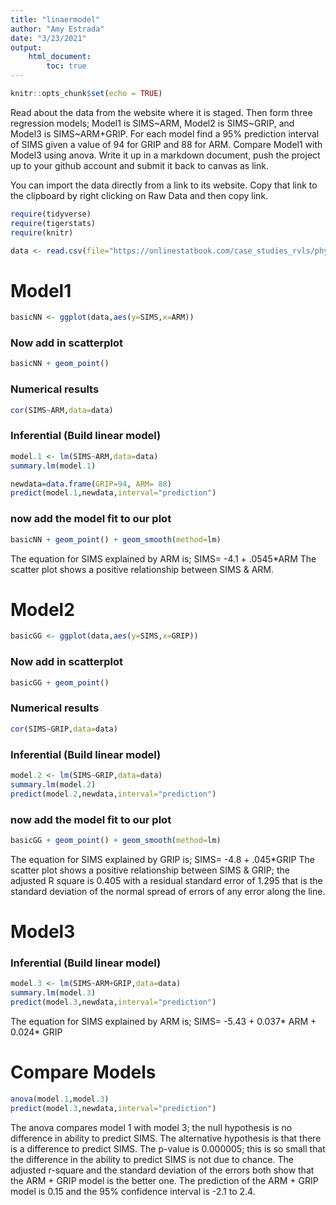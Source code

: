 ```yaml
---
title: "linaermodel"
author: "Amy Estrada"
date: "3/23/2021"
output: 
    html_document:
        toc: true
---
```


```r
knitr::opts_chunk$set(echo = TRUE)
```

Read about the data from the website where it is staged.  Then form three regression models; Model1 is SIMS~ARM, Model2 is SIMS~GRIP, and Model3 is SIMS~ARM+GRIP. For each model find a 95% prediction interval of SIMS given a value of 94  for GRIP and 88 for ARM. Compare Model1 with Model3 using anova. Write it up in a markdown document, push the project up to your github account and submit it back to canvas as link. 

 

You can import the data directly from a link to its website.  Copy that link to the clipboard by right clicking on Raw Data and then copy link.

```r
require(tidyverse)
require(tigerstats)
require(knitr)
```

```r
data <- read.csv(file="https://onlinestatbook.com/case_studies_rvls/physical_strength/data.txt",sep="",header=TRUE) 
```

# Model1
```r
basicNN <- ggplot(data,aes(y=SIMS,x=ARM))
```
### Now add in scatterplot

```r
basicNN + geom_point()
```

### Numerical results

```r
cor(SIMS~ARM,data=data)
```
### Inferential  (Build linear model)
  
```r
model.1 <- lm(SIMS~ARM,data=data)
summary.lm(model.1)
```


```r
newdata=data.frame(GRIP=94, ARM= 88)
predict(model.1,newdata,interval="prediction")
```

### now add the model fit to our plot
  
```r
basicNN + geom_point() + geom_smooth(method=lm)
``` 

The equation for SIMS explained by ARM is;
SIMS= -4.1 + .0545*ARM
The scatter plot shows a positive relationship between SIMS & ARM.

# Model2
```r
basicGG <- ggplot(data,aes(y=SIMS,x=GRIP))
```
### Now add in scatterplot

```r
basicGG + geom_point()
```

### Numerical results

```r
cor(SIMS~GRIP,data=data)
```
### Inferential  (Build linear model)
  
```r
model.2 <- lm(SIMS~GRIP,data=data)
summary.lm(model.2)
predict(model.2,newdata,interval="prediction")
```

### now add the model fit to our plot
  
```r
basicGG + geom_point() + geom_smooth(method=lm)
``` 


The equation for SIMS explained by GRIP is;
SIMS= -4.8 + .045*GRIP
The scatter plot shows a positive relationship between SIMS & GRIP; the adjusted R square is 0.405 with a residual standard error of 1.295 that is the standard deviation of the normal spread of errors of any error along the line.

# Model3

### Inferential  (Build linear model)
  
```r
model.3 <- lm(SIMS~ARM+GRIP,data=data)
summary.lm(model.3)
predict(model.3,newdata,interval="prediction")
```

The equation for SIMS explained by ARM is;
SIMS= -5.43 + 0.037* ARM + 0.024* GRIP

# Compare Models
```r
anova(model.1,model.3)
predict(model.3,newdata,interval="prediction")
```

The anova compares model 1 with model 3; the null hypothesis is no difference in ability to predict SIMS. The alternative hypothesis is that there is a difference to predict SIMS. The p-value is 0.000005; this is so small that the difference in the ability to predict SIMS is not due to chance. The adjusted r-square and the standard deviation of the errors both show that the ARM + GRIP model is the better one. The prediction of the ARM + GRIP model is 0.15 and the 95% confidence interval is -2.1 to 2.4.
